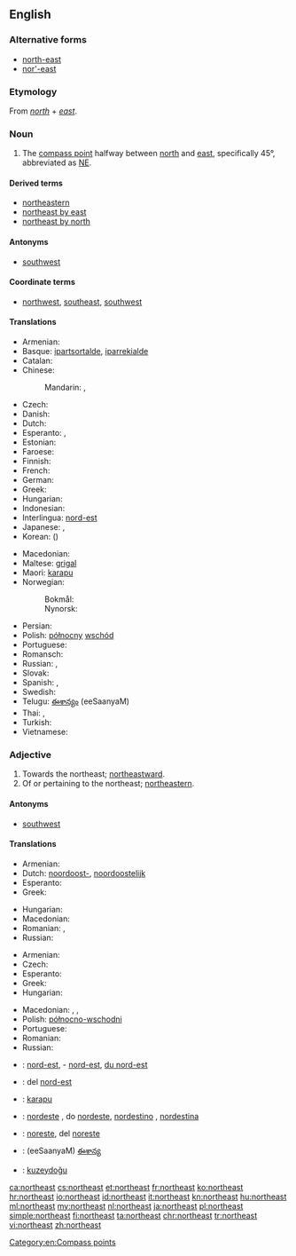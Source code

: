 {{wikipedia|dab=northeast}}
{{also|Northeast}}
==English==

===Alternative forms===
* [[north-east]]
* [[nor'-east]]

===Etymology===
From ''[[north]]'' + ''[[east]]''.

===Noun===
{{en-noun|-}}

# The [[compass point]] halfway between [[north]] and [[east]], specifically 45°, abbreviated as [[NE]].

====Derived terms====
* [[northeastern]]
* [[northeast by east]]
* [[northeast by north]]

====Antonyms====
* [[southwest]]

====Coordinate terms====
* {{sense|compass point}} [[northwest]], [[southeast]], [[southwest]]

====Translations====
{{trans-top|compass point}}
* Armenian: {{t-|hy|հյուսիս-արևելք|tr=hyusis-arevelk’|sc=Armn}}
* Basque: [[ipartsortalde]], [[iparrekialde]]
* Catalan: {{t-|ca|nord-est}}
* Chinese:
*: Mandarin: {{t|cmn|東北|sc=Hani}}, {{t|cmn|东北|tr=dōngběi|sc=Hani}}
* Czech: {{t+|cs|severovýchod|m}}
* Danish: {{t-|da|nordøst}}
* Dutch: {{t+|nl|noordoosten|n}}
* Esperanto: {{t-|eo|nordoriento}}, {{t-|eo|nordeosto}}
* Estonian: {{t+|et|kirre}}
* Faroese: {{t-|fo|landnyrðingur|m}}
* Finnish: {{t+|fi|koillinen}}
* French: {{t+|fr|nord-est|m}}
* German: {{t+|de|Nordosten|m}}
* Greek: {{t+|el|βορειοανατολικά|n-p|tr=voreioanatoliká}}
* Hungarian: {{t+|hu|északkelet}}
* Indonesian: {{t+|id|timur laut}}
* Interlingua: [[nord-est]]
* Japanese: {{t-|ja|北東|tr=ほくとう, hokutō|sc=Jpan}}, {{qualifier|less common}} {{t+|ja|東北|tr=とうほく, tōhoku|sc=Jpan}}
* Korean: {{t-|ko|북동|tr=bukdong|sc=Kore}} ({{t+|ko|北東|sc=Kore}})
{{trans-mid}}
* Macedonian: {{t-|mk|североисток|m|tr=severoístok}}
* Maltese: [[grigal]]
* Maori: [[karapu]]
* Norwegian:
*: Bokmål: {{t-|nb|nordøst}}
*: Nynorsk: {{t-|nn|nordaust}}
* Persian: {{t-|fa|شمال شرقی|tr=šamâl-e šarqi}}
* Polish: [[północny]] [[wschód]] {{m}}
* Portuguese: {{t+|pt|nordeste|m}}
* Romansch: {{t-|rm|nordost}}
* Russian: {{t+|ru|северо-восток|m|tr=sévero-vostók}}, {{t+|ru|норд-ост|m|tr=nord-óst}} {{qualifier|wind, nautical}}
* Slovak: {{t-|sk|severovýchod|m}}
* Spanish: {{t-|es|nordeste}}, {{t-|es|noreste|m}}
* Swedish: {{t-|sv|nordost}}
* Telugu: [[ఈశాన్యం]] (eeSaanyaM)
* Thai: {{t-|th|ตะวันออกเฉียงเหนือ|tr=tawan-ok-chiang-nuea|sc=Thai}}, {{t-|th|อีสาน|tr=isan|sc=Thai}}
* Turkish: {{t+|tr|kuzeydoğu}}
* Vietnamese: {{t-|vi|phía đông bắc}}
{{trans-bottom}}

===Adjective===
{{en-adj|-}}

# Towards the northeast; [[northeastward]].
# Of or pertaining to the northeast; [[northeastern]].

====Antonyms====
* [[southwest]]

====Translations====
{{trans-top|northeastward}}
* Armenian: {{t-|hy|հյուսիսարևելյան|tr=hyusisarevelyan|sc=Armn}}
* Dutch: [[noordoost-]], [[noordoostelijk]]
* Esperanto: {{t-|eo|nordorienta}}
* Greek: {{t+|el|βορειοανατολικός|m|tr=voreioanatolikós}}
{{trans-mid}}
* Hungarian: {{t-|hu|északkeleti}}
* Macedonian: {{t-|mk|североисточно|tr=severoístočno}}
* Romanian: {{t-|ro|nordestic}}, {{t-|ro|de nord-est}}
* Russian: {{t+|ru|северо-восточный|tr=sévero-vostóčnyj}}
{{trans-bottom}}

{{trans-top|northeastern}}
* Armenian: {{t-|hy|հյուսիսարևելյան|tr=hyusisarevelyan|sc=Armn}}
* Czech: {{t+|cs|severovýchodní}}
* Esperanto: {{t-|eo|nordorienta}}
* Greek: {{t+|el|βορειοανατολικός|m|tr=voreioanatolikós}}
* Hungarian: {{t-|hu|északkeleti}}
{{trans-mid}}
* Macedonian: {{t-|mk|североисточен|m|tr=severoístočen}},  {{t-|mk|североисточна|f|tr=severoístočna}},  {{t-|mk|североисточно|n|tr=severoístočno}}
* Polish: [[północno-wschodni]] {{m}}
* Portuguese: {{t+|pt|nordeste|m}}
* Romanian: {{t-|ro|nord-vestic|m}}
* Russian: {{t+|ru|северо-восточный|tr=sévero-vostóčnyj}}
{{trans-bottom}}

{{checktrans-top}}
* {{ttbc|fr}}: [[nord-est]], - [[nord-est]], [[du nord-est]]
* {{ttbc|ia}}: del [[nord-est]]
* {{ttbc|mi}}: [[karapu]]
{{trans-mid}}
* {{ttbc|pt}}: [[nordeste]] {{m|f}},  do [[nordeste]], [[nordestino]] {{m}},  [[nordestina]] {{f}}
* {{ttbc|es}}: [[noreste]],  del [[noreste]]
* {{ttbc|te}}: (eeSaanyaM) [[ఈశాన్య]]
* {{ttbc|tr}}: [[kuzeydoğu]]
{{trans-bottom}}

[[Category:en:Compass points]]

[[ca:northeast]]
[[cs:northeast]]
[[et:northeast]]
[[fr:northeast]]
[[ko:northeast]]
[[hr:northeast]]
[[io:northeast]]
[[id:northeast]]
[[it:northeast]]
[[kn:northeast]]
[[hu:northeast]]
[[ml:northeast]]
[[my:northeast]]
[[nl:northeast]]
[[ja:northeast]]
[[pl:northeast]]
[[simple:northeast]]
[[fi:northeast]]
[[ta:northeast]]
[[chr:northeast]]
[[tr:northeast]]
[[vi:northeast]]
[[zh:northeast]]